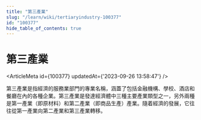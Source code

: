 ```yaml
---
title: "第三產業"
slug: "/learn/wiki/tertiaryindustry-100377"
id: "100377"
hide_table_of_contents: true
---
```



# 第三產業

<ArticleMeta id={100377} updatedAt={'2023-09-26 13:58:47'} />
<div className='border-solid border-b border-t-0 my-4 border-[var(--ifm-color-gray-300)]' />

第三產業是指經濟的服務業部門的專業名稱，涵蓋了包括金融機構、學校、酒店和餐廳在內的各種企業。第三產業是發達經濟體中三種主要產業類型之一，另外兩種是第一產業（即原材料）和第二產業（即商品生產）產業。隨着經濟的發展，它往往從第一產業向第二產業和第三產業轉移。
